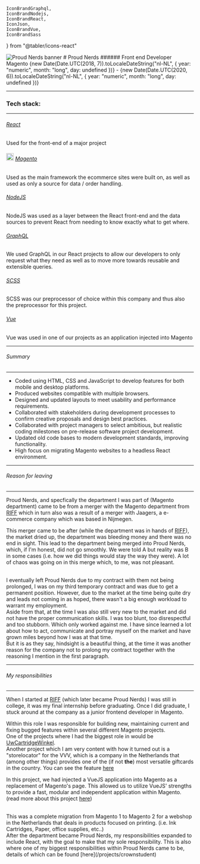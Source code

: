 	IconBrandGraphql,
	IconBrandNodejs,
	IconBrandReact,
	IconJson,
	IconBrandVue,
	IconBrandSass
} from "@tabler/icons-react"

<AspectRatio ratio={4/1}>
	<Image
		className="rounded-md shadow-md"
		fill
		priority
		src={CoverBanner}
		alt="Proud Nerds banner"
	/>
</AspectRatio>
# Proud Nerds 
###### Front end Developer Magento
<span className="capitalize text-muted-foreground">{new Date(Date.UTC(2018, 7)).toLocaleDateString("nl-NL", { year: "numeric", month: "long", day:
undefined })} - {new Date(Date.UTC(2020, 6)).toLocaleDateString("nl-NL", { year: "numeric", month: "long", day: undefined })}</span>

___  
### Tech stack:
___
######  <IconBrandReact /> [React](https://react.dev/)
Used for the front-end of a major project 
######  <Image width="20" height="20" src="/magento-2-logo.svg" alt="magento 2 logo" /> [Magento](https://business.adobe.com/nl/products/magento/magento-commerce.html)
Used as the main framework the ecommerce sites were built on, as well as used as
only a source for data / order handling.
######  <IconBrandNodejs /> [NodeJS](https://nodejs.org/en)
NodeJS was used as a layer between the React front-end and the data sources to prevent React from needing to know exactly what to get where.
###### <IconBrandGraphql /> [GraphQL](https://graphql.org/)
We used GraphQL in our React projects to allow our developers to only request what they need as well as to move more towards reusable and extensible queries.
###### <IconBrandSass /> [SCSS](https://sass-lang.com/)
SCSS was our preprocessor of choice within this company and thus also the preprocessor for this project.
###### <IconBrandVue /> [Vue](https://vuejs.org/)
Vue was used in one of our projects as an application injected into Magento

---
###### Summary
---
- Coded using HTML, CSS and JavaScript to develop features for
both mobile and desktop platforms.
- Produced websites compatible with multiple browsers.
- Designed and updated layouts to meet usability and
performance requirements.
- Collaborated with stakeholders during development processes to
confirm creative proposals and design best practices.
- Collaborated with project managers to select ambitious, but
realistic coding milestones on pre-release software project
development.
- Updated old code bases to modern development standards,
improving functionality.
- High focus on migrating Magento websites to a headless React
environment.

---
###### Reason for leaving
--- 
Proud Nerds, and specfically the department I was part of (Magento department)
came to be from a merger with the Magento department from
[RIFF](https://riffonline.com/) which in turn also was a result of a merger with
Jaagers, a e-commerce company which was based in Nijmegen. 

This merger came to be after (while the department was in hands of [RIFF](https://riffonline.com/)), the market dried up, the
department was bleeding money and there was no end in sight. This lead to the
department being merged into Proud Nerds, which, if I'm honest, did not go
smoothly. We were told A but reality was B in some cases (i.e. how we did things
would stay the way they were). A lot of chaos was going on in this merge which,
to me, was not pleasant.

<br/>
I eventually left Proud Nerds due to my contract with them not being prolonged,
I was on my third temporary contract and was due to get a permanent position.
However, due to the market at the time being quite dry and leads not coming in
as hoped, there wasn't a big enough workload to warrant my employment.
<br/>
Aside from that, at the time I was also still very new to the market and did not
have the proper communication skills. I was too blunt, too disrespectful and too
stubborn. Which only worked against me. I have since learned a lot about how to
act, communicate and portray myself on the market and have grown miles beyond
how I was at that time. 
<br/>
But it is as they say, hindsight is a beautiful thing, at the time it was
another reason for the company not to prolong my contract together with the
reasoning I mention in the first paragraph.

---
###### My responsibilities
---
When I started at [RIFF](https://riffonline.com/) (which later became Proud
Nerds) I was still in college, it was my final internship before graduating.
Once I did graduate, I stuck around at the company as a junior frontend
developer in Magento. 

Within this role I was responsible for building new, maintaining current and
fixing bugged features within several different Magento projects. 
<br />
One of the projects where I had the biggest role in would be
[UwCartridgeWinkel](/projects/ucw). 
<br />
Another project which I am very content with how it turned out is a
"storelocator" for the VVV, which is a company in the Netherlands that (among
other things) provides one of the (if not **the**) most versatile giftcards in
the country. You can see the feature
[here](https://www.vvvcadeaukaarten.nl/besteden/)

In this project, we had injected a VueJS application into Magento as a
replacement of Magento's page. This allowed us to utilize VueJS' strengths to
provide a fast, modular and independent application within Magento. (read more
about this project [here](/projects/vvv-storelocator))

<br />
This was a complete migration from Magento 1 to Magento 2 for a webshop in the Netherlands that deals in products focused on
printing. (i.e. Ink Cartridges, Paper, office supplies, etc..)
<br />
After the department became Proud Nerds, my responsibilities expanded to include
React, with the goal to make that my sole responsibility. This is also where one
of my biggest responsibilities within Proud Nerds came to be, details of which
can be found [here](/projects/crownstudent)
